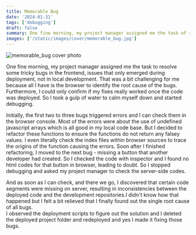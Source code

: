 ```yaml
---
title: Memorable Bug
date: '2024-01-31'
tags: ['debugging']
draft: false
summary: One fine morning, my project manager assigned me the task of resolving some tricky bugs in the frontend...
images: ['/static/images/cover/memorable_bug.jpg']
---
```

![memorable_bug cover photo](/static/images/cover/memorable_bug.jpg)

One fine morning, my project manager assigned me the task to resolve some tricky bugs in the frontend, issues that only emerged during deployment, not in local development.
That was a bit challenging for me because all I have is the browser to identify the root cause of the bugs. Furthermore, I could only confirm if my fixes really worked once the code was deployed.
So I took a gulp of water to calm myself down and started debugging.<br />

Initially, the first two to three bugs triggered errors and I can check them in the browser console. Most of the errors were about the use of undefined javascript arrays which is all good in my local code base. But I decided to refactor these functions to ensure the functions do not return any falsey values.
I even literally check the index files within browser sources to trace the origins of the function causing the errors. Soon after I finished refactoring, I moved to the next bug - missing a button that another developer had created. So I checked the code with inspector and I found no html codes for that button in browser, leading to doubt.
So I stopped debugging and asked my project manager to check the server-side codes.<br />

And as soon as I can check, and there we go, I discovered that certain code segments were missing on server, resulting in inconsistencies between the deployed code and the development repositories.I didn't know how that happened but I felt a bit relieved that I finally found out the single root cause of all bugs.<br />
I observed the deployment scripts to figure out the solution and I deleted the deployed project folder and redeployed and yes I made it fixing those bugs.
